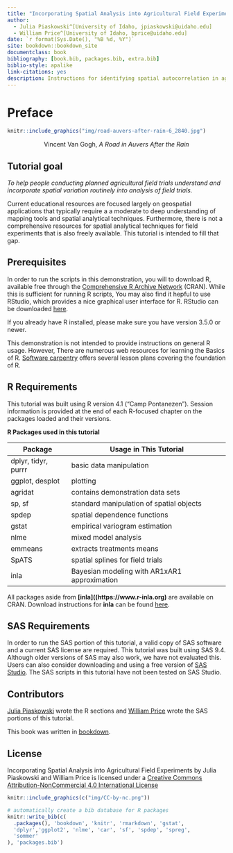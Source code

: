 ```yaml
--- 
title: "Incorporating Spatial Analysis into Agricultural Field Experiments."
author:
  - Julia Piaskowski^[University of Idaho, jpiaskowski@uidaho.edu]
  - William Price^[University of Idaho, bprice@uidaho.edu]
date: `r format(Sys.Date(), "%B %d, %Y")`
site: bookdown::bookdown_site
documentclass: book
bibliography: [book.bib, packages.bib, extra.bib]
biblio-style: apalike
link-citations: yes
description: Instructions for identifying spatial autocorrelation in agricultural field trials and incorporating spatial variation into analysis of trial using R and SAS."
---
```


# Preface

```r
knitr::include_graphics("img/road-auvers-after-rain-6_2840.jpg")
```
<center>

Vincent Van Gogh, *A Road in Auvers After the Rain*

</center>

## Tutorial goal

*To help people conducting planned agricultural field trials understand and incorporate spatial variation routinely into analysis of field trials.*

Current educational resources are focused largely on geospatial applications that typically require a a moderate to deep understanding of  mapping tools and spatial analytical techniques. Furthermore, there is not a comprehensive resources for spatial analytical techniques for field experiments that is also freely available. This tutorial is intended to fill that gap. 

## Prerequisites

In order to run the scripts in this demonstration, you will to download R, available free through the [Comprehensive R Archive Network](https://cran.r-project.org/) (CRAN). While this is sufficient for running R scripts, You may also find it hepful to use RStudio, which provides a nice graphical user interface for R. RStudio can be downloaded [here](https://www.rstudio.com/products/rstudio/download/).

If you already have R installed, please make sure you have version 3.5.0 or newer. 

This demonstration is not intended to provide instructions on general R usage. However, There are numerous web resources for learning the Basics of R. [Software carpentry](https://software-carpentry.org/lessons/) offers several lesson plans covering the foundation of R.  

## R Requirements

This tutorial was built using R version 4.1 ("Camp Pontanezen"). Session information is provided at the end of each R-focused chapter on the packages loaded and their versions. 

**R Packages used in this tutorial**  

|Package |Usage in This Tutorial |
|------------|---------------|
|dplyr, tidyr, purrr | basic data manipulation | 
|ggplot, desplot | plotting | 
|agridat | contains demonstration data sets |
| sp, sf | standard manipulation of spatial objects | 
|spdep | spatial dependence functions | 
|gstat | empirical variogram estimation | 
|nlme | mixed model analysis | 
|emmeans| extracts treatments means |
|SpATS | spatial splines for field trials |
|inla | Bayesian modeling with AR1xAR1 approximation |

All packages aside from **[inla]((https://www.r-inla.org)** are available on CRAN. Download instructions for **inla** can be found [here](https://www.r-inla.org/download-install). 

## SAS Requirements

In order to run the SAS portion of this tutorial, a valid copy of SAS software and a current SAS license are required. This tutorial was built using SAS 9.4. Although older versions of SAS may also work, we have not evaluated this. Users can also consider downloading and using a free version of [SAS Studio](https://support.sas.com/downloads/package.htm?pid=1924). The SAS scripts in this tutorial have not been tested on SAS Studio. 

## Contributors

[Julia Piaskowski](mailto:jpiaskowski@uidaho.edu) wrote the R sections and [William Price](mailto:bprice@uidaho.edu) wrote the SAS portions of this tutorial.

This book was written in [bookdown](https://bookdown.org/yihui/bookdown). 

## License

Incorporating Spatial Analysis into Agricultural Field Experiments by Julia Piaskowski and William Price is licensed under a [Creative Commons Attribution-NonCommercial 4.0 International License](https://creativecommons.org/licenses/by-nc/4.0/)

```r
knitr::include_graphics(c("img/CC-by-nc.png"))
```


```r
# automatically create a bib database for R packages
knitr::write_bib(c(
  .packages(), 'bookdown', 'knitr', 'rmarkdown', 'gstat',
  'dplyr','ggplot2', 'nlme', 'car', 'sf', 'spdep', 'spreg',
  'sommer'
), 'packages.bib')
```
